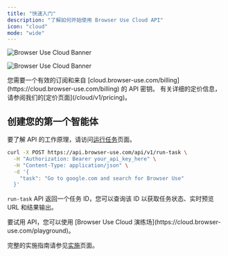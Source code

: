 ```yaml
---
title: "快速入门"
description: "了解如何开始使用 Browser Use Cloud API"
icon: "cloud"
mode: "wide"
---
```


<img
  className="block dark:hidden rounded-2xl"
  src="/images/cloud-banner.png"
  alt="Browser Use Cloud Banner"
/>

<img
  className="hidden dark:block rounded-2xl"
  src="/images/cloud-banner-dark.png"
  alt="Browser Use Cloud Banner"
/>

<Note>
  您需要一个有效的订阅和来自
  [cloud.browser-use.com/billing](https://cloud.browser-use.com/billing) 的 API 密钥。
  有关详细的定价信息，请参阅我们的[定价页面](/cloud/v1/pricing)。
</Note>

## 创建您的第一个智能体

要了解 API 的工作原理，请访问[运行任务](/api-reference/api-v1/run-task?playground=open)页面。

```bash
curl -X POST https://api.browser-use.com/api/v1/run-task \
  -H "Authorization: Bearer your_api_key_here" \
  -H "Content-Type: application/json" \
  -d '{
    "task": "Go to google.com and search for Browser Use"
  }'
```

`run-task` API 返回一个任务 ID，您可以查询该 ID 以获取任务状态、实时预览 URL 和结果输出。

<Note>
  要试用 API，您可以使用 [Browser Use Cloud
  演练场](https://cloud.browser-use.com/playground)。
</Note>

完整的实施指南请参见[实施](/cloud/v1/implementation)页面。
